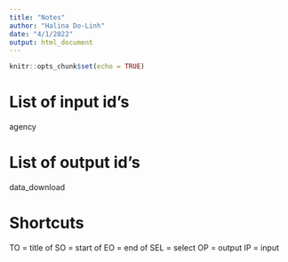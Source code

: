 ```yaml
---
title: "Notes"
author: "Halina Do-Linh"
date: "4/1/2022"
output: html_document
---
```


```r
knitr::opts_chunk$set(echo = TRUE)
```

# List of input id's

agency 

# List of output id's

data_download

# Shortcuts 

TO = title of
SO = start of 
EO = end of
SEL = select
OP = output
IP = input